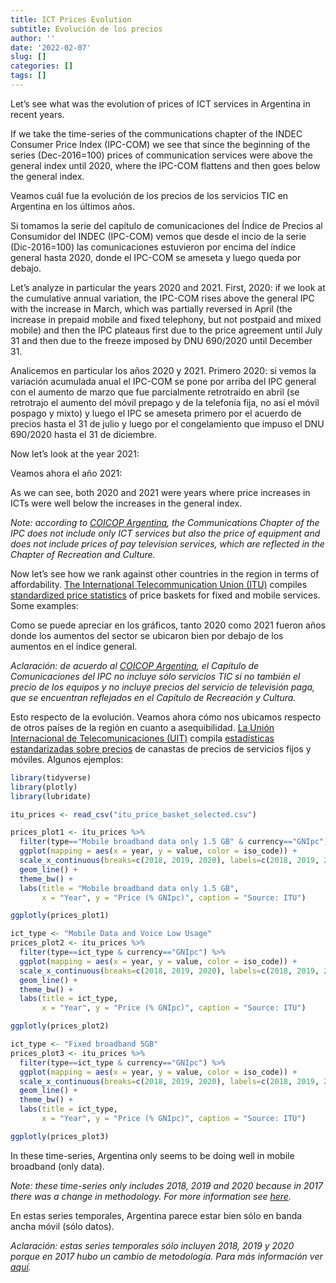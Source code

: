 ```yaml
---
title: ICT Prices Evolution
subtitle: Evolución de los precios
author: ''
date: '2022-02-07'
slug: []
categories: []
tags: []
---
```


<script type='text/javascript' src='https://cdn.jsdelivr.net/gh/datosgobar/series-tiempo-ar-explorer@ts_components_2.8.0/dist/js/components.js'></script>
<link rel='stylesheet' type='text/css' href='https://cdn.jsdelivr.net/gh/datosgobar/series-tiempo-ar-explorer@ts_components_2.8.0/dist/css/components.css'/>

::: {.content-visible when-profile="english"}

Let's see what was the evolution of prices of ICT services in Argentina in recent years.

If we take the time-series of the communications chapter of the INDEC Consumer Price Index (IPC-COM) we see that since the beginning of the series (Dec-2016=100) prices of communication services were above the general index until 2020, where the IPC-COM flattens and then goes below the general index.

:::

::: {.content-visible when-profile="spanish"}

Veamos cuál fue la evolución de los precios de los servicios TIC en Argentina en los últimos años.

Si tomamos la serie del capítulo de comunicaciones del Índice de Precios al Consumidor del INDEC (IPC-COM) vemos que desde el incio de la serie (Dic-2016=100) las comunicaciones estuvieron por encima del índice general hasta 2020, donde el IPC-COM se ameseta y luego queda por debajo.

:::

<div id="precios1"></div>

::: {.content-visible when-profile="english"}

Let's analyze in particular the years 2020 and 2021. First, 2020: if we look at the cumulative annual variation, the IPC-COM rises above the general IPC with the increase in March, which was partially reversed in April (the increase in prepaid mobile and fixed telephony, but not postpaid and mixed mobile) and then the IPC plateaus first due to the price agreement until July 31 and then due to the freeze imposed by DNU 690/2020 until December 31.

:::

::: {.content-visible when-profile="spanish"}

Analicemos en particular los años 2020 y 2021. Primero 2020: si vemos la variación acumulada anual el IPC-COM se pone por arriba del IPC general con el aumento de marzo que fue parcialmente retrotraído en abril (se retrotrajo el aumento del móvil prepago y de la telefonía fija, no así el móvil pospago y mixto) y luego el IPC se ameseta primero por el acuerdo de precios hasta el 31 de julio y luego por el congelamiento que impuso el DNU 690/2020 hasta el 31 de diciembre.

:::

<div id="precios2"></div>

::: {.content-visible when-profile="english"}

Now let's look at the year 2021:

:::

::: {.content-visible when-profile="spanish"}

Veamos ahora el año 2021:

:::

<div id="precios3"></div>

<script>
    window.onload = function() {
        TSComponents.Graphic.render('precios1', {
            graphicUrl: "https://apis.datos.gob.ar/series/api/series/?ids=148.3_INIVELNAL_DICI_M_26,146.3_ICOMUNINAL_DICI_M_27&limit=5000&representation_mode=value",
            title: "IPC vs. IPC-COM. Base diciembre 2016.",
            source: "Fuente: Instituto Nacional de Estadística y Censos (INDEC)"
        })
        TSComponents.Graphic.render('precios2', {
            graphicUrl: "https://apis.datos.gob.ar/series/api/series/?ids=148.3_INIVELNAL_DICI_M_26,146.3_ICOMUNINAL_DICI_M_27&limit=5000&representation_mode=change_since_beginning_of_year&start_date=2020-01-01&end_date=2020-12-01",
            title: "Índice de Precios al Consumidor Nacional (IPC). Base diciembre 2016.",
            source: "Fuente: Instituto Nacional de Estadística y Censos (INDEC)"
        })
        TSComponents.Graphic.render('precios3', {
            graphicUrl: "https://apis.datos.gob.ar/series/api/series/?ids=148.3_INIVELNAL_DICI_M_26,146.3_ICOMUNINAL_DICI_M_27&limit=5000&representation_mode=change_since_beginning_of_year&start_date=2021-01-01&end_date=2021-12-01",
            title: "Índice de Precios al Consumidor Nacional (IPC). Base diciembre 2016.",
            source: "Fuente: Instituto Nacional de Estadística y Censos (INDEC)"
        })
    }
</script>

::: {.content-visible when-profile="english"}

As we can see, both 2020 and 2021 were years where price increases in ICTs were well below the increases in the general index.

*Note: according to [COICOP Argentina][3], the Communications Chapter of the IPC does not include only ICT services but also the price of equipment and does not include prices of pay television services, which are reflected in the Chapter of Recreation and Culture.*

Now let's see how we rank against other countries in the region in terms of affordability. [The International Telecommunication Union (ITU)][1] compiles [standardized price statistics][2] of price baskets for fixed and mobile services. Some examples:

:::

::: {.content-visible when-profile="spanish"}

Como se puede apreciar en los gráficos, tanto 2020 como 2021 fueron años donde los aumentos del sector se ubicaron bien por debajo de los aumentos en el índice general.

*Aclaración: de acuerdo al [COICOP Argentina][3], el Capítulo de Comunicaciones del IPC no incluye sólo servicios TIC si no también el precio de los equipos y no incluye precios del servicio de televisión paga, que se encuentran reflejados en el Capítulo de Recreación y Cultura.*

Esto respecto de la evolución. Veamos ahora cómo nos ubicamos respecto de otros países de la región en cuanto a asequibilidad. [La Unión Internacional de Telecomunicaciones (UIT)][1] compila [estadísticas estandarizadas sobre precios][2] de canastas de precios de servicios fijos y móviles. Algunos ejemplos:

:::

```r
library(tidyverse)
library(plotly)
library(lubridate)

itu_prices <- read_csv("itu_price_basket_selected.csv")

prices_plot1 <- itu_prices %>% 
  filter(type=="Mobile broadband data only 1.5 GB" & currency=="GNIpc") %>%
  ggplot(mapping = aes(x = year, y = value, color = iso_code)) +
  scale_x_continuous(breaks=c(2018, 2019, 2020), labels=c(2018, 2019, 2020)) +
  geom_line() +
  theme_bw() +
  labs(title = "Mobile broadband data only 1.5 GB",
       x = "Year", y = "Price (% GNIpc)", caption = "Source: ITU")

ggplotly(prices_plot1)
```

```r
ict_type <- "Mobile Data and Voice Low Usage"
prices_plot2 <- itu_prices %>% 
  filter(type==ict_type & currency=="GNIpc") %>%
  ggplot(mapping = aes(x = year, y = value, color = iso_code)) +
  scale_x_continuous(breaks=c(2018, 2019, 2020), labels=c(2018, 2019, 2020)) +
  geom_line() +
  theme_bw() +
  labs(title = ict_type,
       x = "Year", y = "Price (% GNIpc)", caption = "Source: ITU")

ggplotly(prices_plot2)

```

```r
ict_type <- "Fixed broadband 5GB"
prices_plot3 <- itu_prices %>% 
  filter(type==ict_type & currency=="GNIpc") %>%
  ggplot(mapping = aes(x = year, y = value, color = iso_code)) +
  scale_x_continuous(breaks=c(2018, 2019, 2020), labels=c(2018, 2019, 2020)) +
  geom_line() +
  theme_bw() +
  labs(title = ict_type,
       x = "Year", y = "Price (% GNIpc)", caption = "Source: ITU")

ggplotly(prices_plot3)

```

::: {.content-visible when-profile="english"}

In these time-series, Argentina only seems to be doing well in mobile broadband (only data).

*Note: these time-series only includes 2018, 2019 and 2020 because in 2017 there was a change in methodology. For more information see [here][4].*

:::

::: {.content-visible when-profile="spanish"}

En estas series temporales, Argentina parece estar bien sólo en banda ancha móvil (sólo datos).

*Aclaración: estas series temporales sólo incluyen 2018, 2019 y 2020 porque en 2017 hubo un cambio de metodología. Para más información ver [aquí][4].*

:::

[1]:https://www.itu.int/es/Pages/default.aspx
[2]:https://www.itu.int/en/ITU-D/Statistics/Pages/ICTprices/default.aspx
[3]:https://www.indec.gob.ar/ftp/cuadros/menusuperior/clasificadores/coicop_argentina_2019.pdf
[4]:https://www.itu.int/en/ITU-D/Statistics/Pages/ICTprices/default.aspx